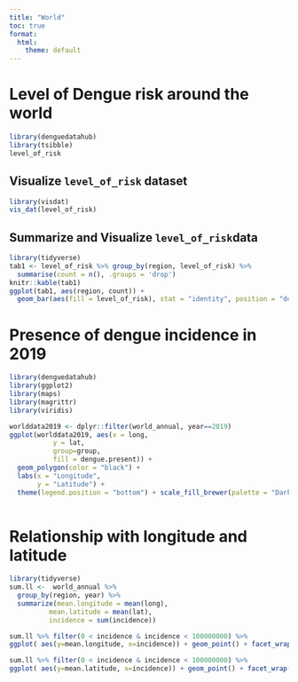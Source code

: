 ```yaml
---
title: "World"
toc: true
format:
  html:
    theme: default
---
```


<!-- Google tag (gtag.js) -->
<script async src="https://www.googletagmanager.com/gtag/js?id=G-MMF7S9CQZW"></script>
<script>
  window.dataLayer = window.dataLayer || [];
  function gtag(){dataLayer.push(arguments);}
  gtag('js', new Date());

  gtag('config', 'G-MMF7S9CQZW');
</script>

# Level of Dengue risk around the world


```r
library(denguedatahub)
library(tsibble)
level_of_risk

```

## Visualize `level_of_risk` dataset

```r
library(visdat)
vis_dat(level_of_risk) 
```

## Summarize and Visualize `level_of_risk`data

```r
library(tidyverse)
tab1 <- level_of_risk %>% group_by(region, level_of_risk) %>%
  summarise(count = n(), .groups = 'drop') 
knitr::kable(tab1)
ggplot(tab1, aes(region, count)) + 
  geom_bar(aes(fill = level_of_risk), stat = "identity", position = "dodge") + theme(legend.position = "bottom") + xlab("Region") + ylab("Number of countries") + scale_fill_brewer(palette = "Dark2")
```

# Presence of dengue incidence in 2019



```r
library(denguedatahub)
library(ggplot2)
library(maps)
library(magrittr)
library(viridis)

worlddata2019 <- dplyr::filter(world_annual, year==2019)
ggplot(worlddata2019, aes(x = long,
           y = lat,
           group=group,
           fill = dengue.present)) +
  geom_polygon(color = "black") +
  labs(x = "Longitude",
       y = "Latitude") +
  theme(legend.position = "bottom") + scale_fill_brewer(palette = "Dark2") 
  

```

# Relationship with longitude and latitude

```r
library(tidyverse)
sum.ll <-  world_annual %>%
  group_by(region, year) %>%
  summarize(mean.longitude = mean(long),
          mean.latitude = mean(lat),
          incidence = sum(incidence))  

sum.ll %>% filter(0 < incidence & incidence < 100000000) %>%
ggplot( aes(y=mean.longitude, x=incidence)) + geom_point() + facet_wrap(~year) + theme(axis.text.x = element_text(angle = 90, vjust = 0.5, hjust=1))

sum.ll %>% filter(0 < incidence & incidence < 100000000) %>%
ggplot( aes(y=mean.latitude, x=incidence)) + geom_point() + facet_wrap(~year) + theme(axis.text.x = element_text(angle = 90, vjust = 0.5, hjust=1))
```